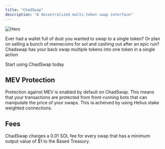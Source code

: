 ```yaml
---
title: "ChadSwap"
description: "A decentralized multi-token swap interface"
---
```


<img
  className="rounded-lg"
  src="/images/swap.png"
  alt="Hero"
/>

Ever had a wallet full of dust you wanted to swap to a single token? Or plan on selling a bunch of memecoins for sol and cashing out after an epic run? Chadswap has your back swap multiple tokens into one token in a single action

<CardGroup cols={1}>
  <Card
    title="ChadSwap"
    icon="arrow-right-arrow-left"
    href="https://basedchad.lol/swap/"
  >
    Start using ChadSwap today
  </Card>
</CardGroup>

## MEV Protection

Protection against MEV is enabled by default on ChadSwap. This means that your transactions are protected from front-running bots that can manipulate the price of your swaps. This ia acheived by using Helius stake weighted connections.

## Fees

ChadSwap charges a 0.01 SOL fee for every swap that has a minimum output value of $1 to the Based Treasury.
